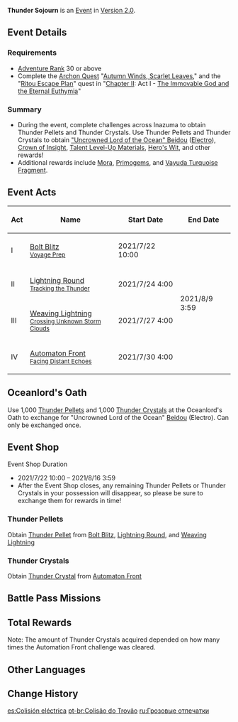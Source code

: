 {{EventTabs
|subpage1 = Weaving Lightning
|subpage2 = Lightning Round
|subpage3 = Bolt Blitz
|subpage4 = Automaton Front
}}
{{Event
|name              = Thunder Sojourn
|image             = Thunder Sojourn.png
|type              = In-Game
|type2             = Flagship
|type4             = Co-Op
|time_known        = yes
|time_start        = 2021-07-22 10:00:00
|time_end          = 2021-08-09 3:59:59
|link              = https://www.hoyolab.com/article/573692
}}
{{Description|[[Muzhen]], the Chief Technical Officer of the [[Alcor]], is searching for an important target and urgently needs the help of experienced adventurers.}}
'''Thunder Sojourn''' is an [[Event]] in [[Version 2.0]].

==Event Details==
===Requirements===
* [[Adventure Rank]] 30 or above
* Complete the [[Archon Quest]] "[[Autumn Winds, Scarlet Leaves]]," and the "[[Ritou Escape Plan]]" quest in "[[Chapter II]]: Act I - [[The Immovable God and the Eternal Euthymia]]"

===Summary===
* During the event, complete challenges across Inazuma to obtain Thunder Pellets and Thunder Crystals. Use Thunder Pellets and Thunder Crystals to obtain [[Beidou|"Uncrowned Lord of the Ocean" Beidou]] ([[Electro]]), [[Crown of Insight]], [[Talent Level-Up Materials]], [[Hero's Wit]], and other rewards!
*Additional rewards include [[Mora]], [[Primogem]]s, and [[Vayuda Turquoise Fragment]].

==Event Acts==
{| class="article-table tdc1 tdc3 tdc4"
!Act!!Name!!Start Date!!End Date
|-
|I||[[Thunder Sojourn/Bolt Blitz|Bolt Blitz]]<br /><small>[[Voyage Prep]]</small>||2021/7/22 10:00||rowspan=4|2021/8/9 3:59
|-
| II||[[Thunder Sojourn/Lightning Round|Lightning Round]]<br /><small>[[Tracking the Thunder]]</small>||2021/7/24 4:00
|-
|III||[[Thunder Sojourn/Weaving Lightning|Weaving Lightning]]<br /><small>[[Crossing Unknown Storm Clouds]]</small>||2021/7/27 4:00
|-
|IV||[[Thunder Sojourn/Automaton Front|Automaton Front]]<br /><small>[[Facing Distant Echoes]]</small>|| 2021/7/30 4:00
|}

==Oceanlord's Oath==
{{Description|These shards and crystals that contain great Elemental energy are quite familiar to the "Uncrowned Lord of the Ocean," enough to bring back some distant memories. "If I travel with you, perhaps I'll have a chance to test myself against opponents as powerful as [[Haishan]], eh?"}}
Use 1,000 [[Thunder Pellet]]s and 1,000 [[Thunder Crystal]]s at the Oceanlord's Oath to exchange for "Uncrowned Lord of the Ocean" [[Beidou]] (Electro). Can only be exchanged once.

==Event Shop==
Event Shop Duration

*2021/7/22 10:00 – 2021/8/16 3:59
*After the Event Shop closes, any remaining Thunder Pellets or Thunder Crystals in your possession will disappear, so please be sure to exchange them for rewards in time!

===Thunder Pellets===
Obtain [[Thunder Pellet]] from [[Thunder Sojourn/Bolt Blitz|Bolt Blitz]], [[Thunder Sojourn/Lightning Round|Lightning Round]], and [[Thunder Sojourn/Weaving Lightning|Weaving Lightning]]
{{Shop/Header|currency=Thunder Pellet|total=1}}
{{Shop|Agnidus Agate Fragment|30|6|total=1}}
{{Shop|Varunada Lazurite Fragment|30|6|total=1}}
{{Shop|Vajrada Amethyst Fragment|30|6|total=1}}
{{Shop|Vayuda Turquoise Fragment|30|6|total=1}}
{{Shop|Shivada Jade Fragment|30|6|total=1}}
{{Shop|Prithiva Topaz Fragment|30|6|total=1}}
{{Shop|Hero's Wit|10|30|total=1}}
{{Shop|Mystic Enhancement Ore|5|60|total=1}}
{{Shop/Footer|total=1,680}}

===Thunder Crystals===
Obtain [[Thunder Crystal]] from [[Thunder Sojourn/Automaton Front|Automaton Front]]
{{Shop/Header|currency=Thunder Crystal|total=1}}
{{Shop|Crown of Insight|500|1|total=1}}
{{Shop|Guide to Transience|20|6|total=1}}
{{Shop|Philosophies of Transience|60|2|total=1}}
{{Shop|Guide to Elegance|20|6|total=1}}
{{Shop|Philosophies of Elegance|60|2|total=1}}
{{Shop|Guide to Light|20|6|total=1}}
{{Shop|Philosophies of Light|60|2|total=1}}
{{Shop|Mora|x=10,000|10|100|total=1}}
{{Shop/Footer|total=2,220}}

==Battle Pass Missions==
{{Battle Pass Missions
|name     = Divine Thunder
|mission1 = {{Color|[Event]}} Thunder Sojourn: Complete the Sky-Splitting Lightning challenge with more than 110s remaining
|exp1     = 1,500
|mission2 = {{Color|[Event]}} Thunder Sojourn: Obtain a total of 1,680 Thunder Pellets
|exp2     = 1,200
|mission3 = {{Color|[Event]}} Thunder Sojourn: Obtain a total of 2,220 Thunder Crystals
|exp3     = 1,500
}}

==Total Rewards==
{{Event Rewards
|Primogem = 980
|Mora = 1,080,000
|Hero's Wit = 38
|Mystic Enhancement Ore = 60
|Beidou = 1
|Agnidus Agate Fragment = 6
|Varunada Lazurite Fragment = 6
|Vajrada Amethyst Fragment = 6
|Vayuda Turquoise Fragment = 6
|Shivada Jade Fragment = 6
|Prithiva Topaz Fragment = 6
|Crown of Insight = 1
|Philosophies of Transience = 2
|Guide to Transience = 6
|Philosophies of Elegance = 2
|Guide to Elegance = 6
|Philosophies of Light = 2
|Guide to Light = 6
|sort = Primogem,Crown of Insight,Beidou,Mora,Hero's Wit,Mystic Enhancement Ore,Agnidus Agate Fragment,Varunada Lazurite Fragment,Vajrada Amethyst Fragment,Vayuda Turquoise Fragment,Shivada Jade Fragment,Prithiva Topaz Fragment,Philosophies of Transience,Guide to Transience,Philosophies of Elegance,Guide to Elegance,Philosophies of Light,Guide to Light
}}
{{Event Rewards
|type = Event Items
|Thunder Pellet = 2680
|sort = Thunder Pellet,Thunder Crystal
}}
Note: The amount of Thunder Crystals acquired depended on how many times the Automation Front challenge was cleared.

==Other Languages==
{{Other Languages
|en      = Thunder Sojourn
|zhs     = 谒索雷痕
|zhs_rm  = Yèsuǒ Léi Hén
|zht     = 謁索雷痕
|zht_rm  = Yèsuǒ Léi Hén
|zh_tl   = Seeking Traces of Thunder
|ja      = 雷痕を求めて
|ja_rm   = Raikon wo Motomete{{Assumed}}
|ja_tl   = Seeking Traces of Thunder
|ko      = 뇌흔을 찾아서
|ko_rm   = Noeheun-eul Chajaseo
|ko_tl   = Finding Thunder Trace
|es      = Colisión eléctrica
|es_tl   = Electric Collision
|fr      = Fracas du tonnerre
|fr_tl   = Roar of Thunder
|ru      = Грозовые отпечатки
|ru_tl   = 
|th      = ตามรอยสายฟ้า
|th_rm   = Tam Roi Saifa
|th_tl   = 
|vi      = Truy Tìm Vết Sấm
|vi_tl   = 
|de      = Spuren des Donners
|de_tl   = Traces of Thunder
|id      = Persinggahan Petir
|id_tl   = Thunder Sojourn
|pt      = Colisão do Trovão
|pt_tl   = 
}}

==Change History==
{{Change History|2.0}}

[[es:Colisión eléctrica]]
[[pt-br:Colisão do Trovão]]
[[ru:Грозовые отпечатки]]